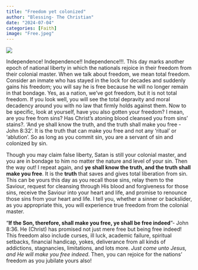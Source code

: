 ```yaml
---
title: "Freedom yet colonized"
author: "Blessing- The Christian"
date: "2024-07-04"
categories: [Faith]
image: "Free.jpeg"
---
```


![](Free.jpeg)

Independence! Independence!! Independence!!!. This day marks another epoch of national liberty in which the nationals rejoice in their freedom from their colonial master. When we talk about freedom, we mean total freedom. Consider an inmate who has stayed in the lock for decades and suddenly gains his freedom; you will say he is free because he will no longer remain in that bondage. Yes, as a nation, we've got freedom, but it is not total freedom. If you look well, you will see the total depravity and moral decadency around you with no law that firmly holds against them. Now to be specific, look at yourself, have you also gotten your freedom? I mean, are you free from sins? Has Christ's atoning blood cleansed you from sins' stains?. ‘And ye shall know the truth, and the truth shall make you free - John 8:32’. It is the truth that can make you free and not any ‘ritual’ or ‘ablution’. So as long as you commit sin, you are a servant of sin and colonized by sin. 

Though you may claim false liberty, Satan is still your colonial master, and you are in bondage to him no matter the nature and level of your sin. Then the way out! I repeat again, and **ye shall know the truth, and the truth shall make you free**. It is the **truth** that saves and gives total liberation from sin. This can be yours this day as you recall those sins, relay them to the Saviour, request for cleansing through His blood and forgiveness for those sins, receive the Saviour into your heart and life, and promise to renounce those sins from your heart and life. I tell you, whether a sinner or backslider, as you appropriate this, you will experience true freedom from the colonial master. 

"**If the Son, therefore, shall make you free, ye shall be free indeed**"- John 8:36. He (Christ) has promised not just mere free but being free indeed! This freedom also include curses, ill luck, academic failure, spiritual setbacks, financial handicap, yokes, deliverance from all kinds of addictions, stagnancies, limitations, and lots more. *Just come unto Jesus, and He will make you free indeed*. Then, you can rejoice for the nations' freedom as you jubilate yours also!
